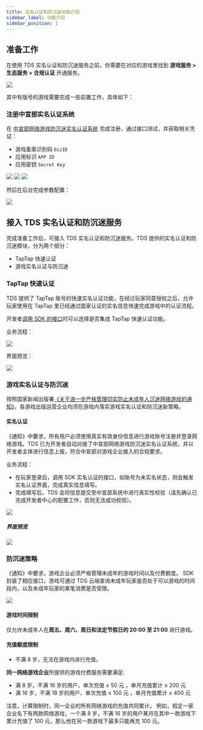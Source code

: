 ```yaml
---
title: 实名认证和防沉迷功能介绍
sidebar_label: 功能介绍
sidebar_position: 1
---
```


## 准备工作

在使用 TDS 实名认证和防沉迷服务之前，你需要在对应的游戏里找到 **游戏服务 > 生态服务 > 合规认证** 开通服务。

![](/img/anti-addiction/compliance-certification.png)

其中有版号的游戏需要完成一些前置工作，具体如下：

### 注册中宣部实名认证系统

在 [中宣部网络游戏防沉迷实名认证系统](https://wlc.nppa.gov.cn/fcm_company/index.html#/login?redirect=%2F) 完成注册，通过接口测试，并获取相关凭证：

- 游戏备案识别码 `bizID`
- 应用标识 `APP ID`
- 应用密钥 `Secret Key`

![](/img/anti-addiction/biz-id.png)
![](/img/anti-addiction/testcase.png)
![](/img/anti-addiction/secretkey.png)

然后在后台完成参数配置：

![](/img/anti-addiction/anti-addiction-qualification.png)

## 接入 TDS 实名认证和防沉迷服务

完成准备工作后，可接入 TDS 实名认证和防沉迷服务。TDS 提供的实名认证和防沉迷模块，分为两个部分：

- TapTap 快速认证
- 游戏实名认证与防沉迷

### TapTap 快速认证

TDS 提供了 TapTap 账号的快速实名认证功能，在经过玩家同意授权之后，允许玩家使用在 TapTap 里已经通过国家认证的实名信息快速完成游戏中的认证流程。

开发者[调用 SDK 的接口](/sdk/anti-addiction/guide/#防沉迷授权)时可以选择是否集成 TapTap 快速认证功能。

业务流程：

![](/img/anti-addiction/anti-addiction-flow.png)

界面预览：

![](/img/anti-addiction/image2021-10-18_17-57-51.png)

### 游戏实名认证与防沉迷

按照国家新闻出版署[《关于进一步严格管理切实防止未成年人沉迷网络游戏的通知》](http://www.nppa.gov.cn/nppa/contents/279/98792.shtml)，各游戏出版运营企业均须在游戏内落实游戏实名认证和防沉迷新策略。

#### 实名认证

《通知》中要求，所有用户必须使用真实有效身份信息进行游戏账号注册并登录网络游戏。TDS 已为开发者自动对接了中宣部网络游戏防沉迷实名认证系统，并以开发者主体进行信息上报，符合中宣部对游戏企业接入的合规要求。

业务流程：

- 在玩家登录后，调用 SDK 实名认证的接口，如账号为未实名状态，则会触发实名认证界面，完成真实信息填写。
- 完成填写后，TDS 会将信息提交至中宣部系统中进行真实性校验（请先确认已完成开发者中心的配置工作，否则无法成功校验）。

![](/img/anti-addiction/anti-addiction-flow-2.png)

##### 界面预览

![](/img/anti-addiction/image2021-10-19_17-4-12.png)

### 防沉迷策略

《通知》中要求，游戏企业必须严格管理未成年的游戏时间以及付费额度。
SDK 封装了相应接口，游戏可通过 TDS 云端查询未成年玩家是否处于可以游戏的时间段内，以及未成年玩家的某笔消费是否受限。

![](/img/anti-addiction/not-allow-play.png)

#### 游戏时间限制

仅允许未成年人在**周五、周六、周日和法定节假日的 20:00 至 21:00** 进行游戏。

#### 充值额度限制

- 不满 8 岁，无法在游戏内进行充值。

**同一网络游戏企业**所提供的游戏付费服务需要满足:

- 满 8 岁，不满 16 岁的用户，单次充值 ≤ 50 元 ，单月充值累计 ≤ 200 元
- 满 16 岁，不满 18 岁的用户，单次充值 ≤ 100 元 ，单月充值累计 ≤ 400 元

注意，计算限制时，同一企业的所有网络游戏的充值共同累计。
例如，假定一家企业名下有两款网络游戏，一个满 8 岁，不满 16 岁的用户某月在其中一款游戏下累计充值了 100 元，那么他在另一款游戏下最多只能再充 100 元。
